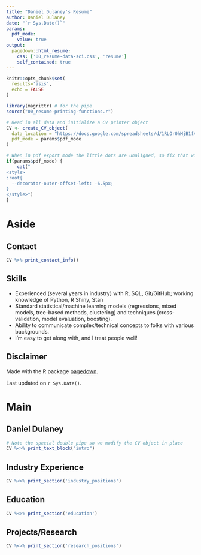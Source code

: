 ```yaml
---
title: "Daniel Dulaney's Resume"
author: Daniel Dulaney
date: "`r Sys.Date()`"
params:
  pdf_mode:
    value: true
output:
  pagedown::html_resume:
    css: ['00_resume-data-sci.css', 'resume']
    self_contained: true
---
```


```r
knitr::opts_chunk$set(
  results='asis', 
  echo = FALSE
)

library(magrittr) # for the pipe
source("00_resume-printing-functions.r")

# Read in all data and initialize a CV printer object
CV <- create_CV_object(
  data_location = "https://docs.google.com/spreadsheets/d/1RLOr0hMjB1fAJRweCYxwjzJ3ryT9umJRcDSaVri51oc/edit#gid=340636497",  
  pdf_mode = params$pdf_mode
)

```

```r
# When in pdf export mode the little dots are unaligned, so fix that with some conditional CSS.
if(params$pdf_mode) {
    cat("
<style>
:root{
  --decorator-outer-offset-left: -6.5px;
}
</style>")
}
```

# Aside

## Contact {#contact}

```r
CV %>% print_contact_info()
```


## Skills {#skills}

- Experienced (several years in industry) with R, SQL, Git/GitHub; working knowledge of Python, R Shiny, Stan
- Standard statistical/machine learning models (regressions, mixed models, tree-based methods, clustering) and techniques (cross-validation, model evaluation, boosting).
- Ability to communicate complex/technical concepts to folks with various backgrounds.
- I'm easy to get along with, and I treat people well!

## Disclaimer {#disclaimer}

Made with the R package [pagedown](https://github.com/rstudio/pagedown).

Last updated on `r Sys.Date()`.

# Main

## Daniel Dulaney {#title}

```r
# Note the special double pipe so we modify the CV object in place
CV %<>% print_text_block("intro") 
```

## Industry Experience {data-icon="suitcase"}

```r
CV %<>% print_section('industry_positions')
```

## Education {data-icon="graduation-cap" data-concise="true"}

```r
CV %<>% print_section('education')
```

## Projects/Research {data-icon="laptop"}

```r
CV %<>% print_section('research_positions')
```


